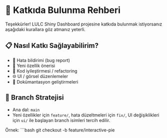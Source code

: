 # 🤝 Katkıda Bulunma Rehberi

Teşekkürler! LULC Shiny Dashboard projesine katkıda bulunmak istiyorsanız aşağıdaki kurallara göz atmanız yeterli.

## 📋 Nasıl Katkı Sağlayabilirim?

- 🐞 Hata bildirimi (bug report)
- 🧠 Yeni özellik önerisi
- 🧹 Kod iyileştirmesi / refactoring
- 🌐 UI / görsel düzenlemeler
- 📖 Dokümantasyon geliştirmeleri

## 🧱 Branch Stratejisi

- Ana dal: `main`
- Yeni özellikler için `feature/`, hata düzeltmeleri için `fix/`, UI değişiklikleri için `ui/` ile başlayan branch isimleri tercih edilir.

Örnek:
```bash
git checkout -b feature/interactive-pie
